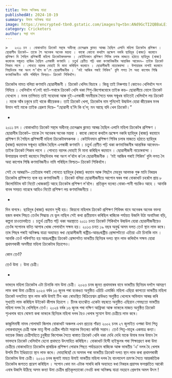 ```yaml
---
title: উমাৰ অনিৰুদ্ধ যাত্ৰা
publishedAt: 2024-10-19
summary: উমাৰ অনিৰুদ্ধ যাত্ৰা
image: https://encrypted-tbn0.gstatic.com/images?q=tbn:ANd9GcTI2QBBaLEiM0hVlHxhNCUY-8s-sCq-EVpfAA&s
category: Cricketers
author: স্বপ্না দাস
---
```



    >   ২০১১ চন । বোকাখাটত ক্ৰিকেট সন্থাৰ অধীনস্থ চেলেঞ্জাৰ ক্লাবত আৰম্ভ হৈছিল এলানি মহিলা ক্ৰিকেটৰ প্ৰশিক্ষণ । ছোৱালীৰ ক্ৰিকেট– তাকে লৈ অনেকৰ অনেক মন্তব্য । কাৰো কোনো কথালৈ ভ্ৰূক্ষেপ নকৰি ছাহিদুৰ (ৰাজা) ৰহমানে প্ৰশিক্ষণ দি গৈছিল প্ৰশিক্ষাৰ্থী মহিলা ক্ৰিকেটাৰসকলক । কেইদিনমান প্ৰশিক্ষণ শিবিৰ চলাৰ মাজতে হঠাতে ছাহিদুৰ (ৰাজা) ৰহমানৰ সন্মুখত হাজিৰ হৈছিল এগৰাকী কণমানি । চতুৰ্থ শ্ৰেণীত পঢ়ি থকা কণমানিজনীৰ আন্তৰিক আবেদন– তাইক ক্ৰিকেট শিকাব লাগে । পোনতে বয়সৰ দোহাই দি মানা কৰিছিল ৰহমানে । ছোৱালীজনী নাচোৰবান্দা । উপায়ান্তৰ নাপাই ৰহমানে পিছদিনাৰ পৰা অংশ ল’বলৈ ক’লে ছোৱালীজনীক । ‘মই আজিৰ পৰাই শিকিম’ বুলি লগত লৈ অহা কাপোৰ পিন্ধি কণমানিজনীও নামি পৰিছিল ফিল্ডত– ক্ৰিকেট শিকিবলৈ।

ক্ৰিকেটৰ নামত বলিয়া কণমানি ছোৱালীজনী । ক্ৰিকেট খেলিব বিচাৰে । কিন্তু তাই নিৰুপায় ! কোনেও খেলিবলৈ সংগ নিদিয়ে । খেলিবলৈ গ’লেই বাটে-পথাৰে ক্ৰিকেট খেলি থকা শিশু-কিশোৰবোৰে তাইক কয়– ছোৱালীয়ে বোলে ক্ৰিকেট নেখেলে । মনৰ তাগিদাত তাই সহোদৰা আৰু দুই-এগৰাকী সমনীয়াৰ সৈতে ঘৰৰ সন্মুখৰ বাটতেই খেলিবলৈ লয় ক্ৰিকেট । মাকে আঁৰ চকুৰে চাই থাকে জীয়েকক। তাই ক্ৰিকেট খেলা, ক্ৰিকেটৰ নাম শুনিলেই উদ্বাউল হোৱা জীয়েকৰ মনৰ উমান পাই মাকে তাইক প্ৰেৰণা দিয়ে– “ছোৱালী হ’লি কি হ’ল; মন আছে যদি খেল ক্ৰিকেট।”

*

২০১১ চন । বোকাখাটত ক্ৰিকেট সন্থাৰ অধীনস্থ চেলেঞ্জাৰ ক্লাবত আৰম্ভ হৈছিল এলানি মহিলা ক্ৰিকেটৰ প্ৰশিক্ষণ । ছোৱালীৰ ক্ৰিকেট– তাকে লৈ অনেকৰ অনেক মন্তব্য । কাৰো কোনো কথালৈ ভ্ৰূক্ষেপ নকৰি ছাহিদুৰ (ৰাজা) ৰহমানে প্ৰশিক্ষণ দি গৈছিল প্ৰশিক্ষাৰ্থী মহিলা ক্ৰিকেটাৰসকলক । কেইদিনমান প্ৰশিক্ষণ শিবিৰ চলাৰ মাজতে হঠাতে ছাহিদুৰ (ৰাজা) ৰহমানৰ সন্মুখত হাজিৰ হৈছিল এগৰাকী কণমানি । চতুৰ্থ শ্ৰেণীত পঢ়ি থকা কণমানিজনীৰ আন্তৰিক আবেদন– তাইক ক্ৰিকেট শিকাব লাগে । পোনতে বয়সৰ দোহাই দি মানা কৰিছিল ৰহমানে । ছোৱালীজনী নাচোৰবান্দা । উপায়ান্তৰ নাপাই ৰহমানে পিছদিনাৰ পৰা অংশ ল’বলৈ ক’লে ছোৱালীজনীক । ‘মই আজিৰ পৰাই শিকিম’ বুলি লগত লৈ অহা কাপোৰ পিন্ধি কণমানিজনীও নামি পৰিছিল ফিল্ডত– ক্ৰিকেট শিকিবলৈ।

সেই যে আৰম্ভণি– তেতিয়াৰ পৰাই পোনতে ছাহিদুৰ (ৰাজা) ৰহমান আৰু পিছলৈ মেহবুব আলমক গুৰু মানি নিৰন্তৰ ক্ৰিকেটৰ প্ৰশিক্ষণত ব্যস্ত হয় কণমানিজনী । ক্ৰিকেট বলিয়া ছোৱালীজনীয়ে আপোন ঘৰৰ পৰা বোকাখাট চহৰলৈ প্ৰায় ৮ কিলোমিটাৰ বাট নিতৌ খোজকাঢ়ি আহে ক্ৰিকেটৰ প্ৰশিক্ষণ ল’বলৈ। প্ৰতিকূল বতৰত বোকা-পানী গচকিও আহে । আনকি বানৰ সময়ত নাৱেৰে আহিও নিতৌ প্ৰশিক্ষণ লয় কণমানিজনীয়ে ।

*

দিন বাগৰে। ছাহিদুৰ (ৰাজা) ৰহমান সুখী হয়। কিয়নো মহিলাৰ ক্ৰিকেট প্ৰশিক্ষণ শিবিৰৰ বাবে অনেকৰ অনেক বক্তব্য হজম কৰাৰ পিছত তেওঁৰ সিদ্ধান্ত যে ভুল নাছিল সেই কথা প্ৰতীয়মান কৰিছিল ৰাজ্যিক পৰ্যায়ত উজলি উঠা অনামিকা বড়ি, কল্পনা চাওতালহঁতে । চতুৰ্থ শ্ৰেণীত পঢ়ি থকা অৱস্থাতে ২০১১ চনত ক্ৰিকেট শিকিবলৈ উদ্বাউল হোৱা ছোৱালীজনীয়েও তেওঁৰ সপোনৰ বাটত আশাৰ খোজ পেলাবলৈ সক্ষম হয়। ২০১৩ চনত ১৯ বছৰ অনুৰ্দ্ধ অসম দলত তেওঁ স্থান লাভ কৰে। তাৰ পিছৰ পৰাই অনিৰুদ্ধ যাত্ৰা অব্যাহত ৰখা ছোৱালীজনী ৰাষ্ট্ৰীয়-আন্তঃৰাষ্ট্ৰীয় প্ৰেক্ষাপটতো এতিয়া এটা চিনাকি নাম । আনকি তেওঁ পৰিগণিত হয় আন্তঃৰাষ্ট্ৰীয় ক্ৰিকেট প্ৰেক্ষাপটত ভাৰতীয় ছিনিয়ৰ দলত স্থান লাভ কৰিবলৈ সক্ষম হোৱা প্ৰথমগৰাকী অসমীয়া মহিলা ক্ৰিকেটাৰ হিচাপেও।

কোন তেওঁ?

তেওঁ উমা । উমা চেত্ৰী।

*

ভাৰতৰ মহিলা ক্ৰিকেটৰ এটা চিনাকি নাম উমা চেত্ৰী। ২০২৩ চনৰ জুনত প্ৰথমবাৰৰ বাবে ভাৰতীয় ছিনিয়ৰ দললৈ আমন্ত্ৰণ লাভ কৰা উমা‌ চেত্ৰীয়ে ২০২৩ বৰ্ষৰ ১৩ জুনৰ‌ পৰা হংকঙত অনুষ্ঠিত এচিচি এমাৰ্জিং মহিলা এছিয়া কাপতো ভাৰতীয় মহিলা ক্ৰিকেট দলটোত স্থান লাভ কৰি উমাই টিন খৱং ৰোডস্থিত ৰিক্ৰিয়েশ্বন গ্ৰাউণ্ডত অনুষ্ঠিত খেলেৰে অভিযান আৰম্ভ কৰি সুখ্যাতি লাভ কৰিছিল উইকেট কীপাৰ হিচাপে । চীনৰ হাংঝৌত একেটা বছৰতে অনুষ্ঠিত এছিয়ান গেমছতো ভাৰতীয় মহিলা দলৰ হৈ খেলিছিল তেওঁ। ২০২৪ বৰ্ষৰ ১৬ জুনৰ পৰা দক্ষিণ আফ্ৰিকা আৰু ভাৰতৰ মাজত অনুষ্ঠিত ক্রিকেট শৃংখলাৰ বাবে ঘোষণা কৰা ভাৰতৰ ছিনিয়ৰ মহিলা দলৰ হৈও খেলাৰ সুযোগ উমা চেত্ৰীয়ে লাভ কৰে। 

কান্ধূলিমাৰী নামৰ গোলাঘাট জিলাৰ বোকাখাট অঞ্চলৰ‌ এখন প্ৰত্যন্ত গাঁৱত ২০০২ চনৰ ২৭ জুলাইত ওপজা উমা পিতৃ লোকবাহাদুৰ চেত্ৰী আৰু মাতৃ দীপা চেত্ৰীৰ পাঁচটা সন্তানৰ ভিতৰত কনিষ্ঠ সন্তান। তেওঁ পিতৃ-মাতৃৰ একমাত্ৰ কন্যা। ভায়েক বিজয় চেত্ৰীসহিতে চুবুৰীয়া কিশোৰৰ সৈতে ৰাস্তাত ক্ৰিকেট খেলি থকা দেখি দেখি মাকে উমাৰ মনৰ উমান লৈ ভালদৰে ক্ৰিকেট খেলিবলৈ হেনো প্ৰথমতে উৎসাহিত কৰিছিল। বোকাখাট হিন্দী হাইস্কুলৰ পৰা শিক্ষাগ্ৰহণ কৰা উমা চেত্ৰীয়ে বোকাখাটতে ক্ৰিকেটৰ প্ৰাৰম্ভিক প্ৰশিক্ষণ লোৱাৰ পিছত পৰ্যায়ক্ৰমে ৰাজ্যিক আৰু ভাৰতীয় ‘এ’ দলৰ হৈ খেলাৰ উপৰি টিম ইণ্ডিয়াতো স্থান লাভ কৰে। দোহাৰিছোঁ যে অসমৰ পৰা ভাৰতীয় ক্ৰিকেট দলত স্থান লাভ কৰা প্ৰথমগৰাকী ক্ৰিকেটাৰ উমা চেত্ৰী। ২০২৩ চনৰ জুলাই মাহত উমাই ভাৰতীয় মহিলা দলৰ হৈ বাংলাদেশ ভ্ৰমণৰ সৈতে আন্তৰ্জাতিক ক্ৰিকেটৰ জগতত প্ৰৱেশ কৰিছিল । সপোন‌ খেদা মন এটাক সাৰথি কৰি অব্যাহত ৰখা নিৰন্তৰ প্ৰয়াসৰ ফলশ্ৰুতিত আকৌ এবাৰ উজলি উঠিছে অসম কন্যা উমা চেত্ৰীৰ প্ৰতিকূলতাকো নেওচি কৰা অনিৰুদ্ধ যাত্ৰা নহয়নে প্ৰেৰণাৰ অমল উৎস !